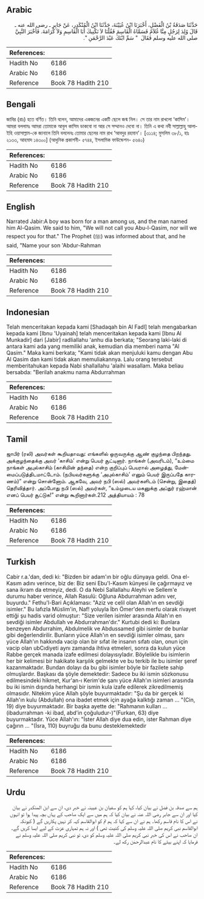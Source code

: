 ## Arabic


<div dir="rtl" lang="ar" style={{fontSize:'larger',backgroundColor:'#f8f9fa',padding:20}}>
حَدَّثَنَا صَدَقَةُ بْنُ الْفَضْلِ، أَخْبَرَنَا ابْنُ عُيَيْنَةَ، حَدَّثَنَا ابْنُ الْمُنْكَدِرِ، عَنْ جَابِرٍ ـ رضى الله عنه ـ قَالَ وُلِدَ لِرَجُلٍ مِنَّا غُلاَمٌ فَسَمَّاهُ الْقَاسِمَ فَقُلْنَا لاَ نَكْنِيكَ أَبَا الْقَاسِمِ وَلاَ كَرَامَةَ‏.‏ فَأَخْبَرَ النَّبِيَّ صلى الله عليه وسلم فَقَالَ ‏ "‏ سَمِّ ابْنَكَ عَبْدَ الرَّحْمَنِ ‏"‏‏.‏
</div>
<div style={{backgroundColor:'#f8f9fa',padding:20, marginBottom: 10}}><table> <thead> <tr> <th>References:</th> <th></th> </tr> </thead> <tbody><tr><td>Hadith No</td><td>6186</td></tr><tr><td>Arabic No</td><td>6186</td></tr><tr><td>Reference</td><td>Book 78 Hadith 210</td></tr></tbody></table></div>

## Bengali


<div dir="ltr" lang="bn" style={{fontSize:'larger',backgroundColor:'#f8f9fa',padding:20}}>
জাবির (রাঃ) হতে বর্ণিত। তিনি বলেন, আমাদের একজনের একটি ছেলে জন্ম নিল। সে তার নাম রাখলো ‘কাসিম’। আমরা বললামঃ আমরা তোমাকে আবুল কাসিম ডাকবো না আর সে সম্মানও দেবো না। তিনি এ কথা নবী সাল্লাল্লাহু আলাইহি ওয়াসাল্লাম-কে জানালে তিনি বললেনঃ তোমার ছেলের নাম রাখ ‘আবদুর রহমান’। [৩১১৪; মুসলিম ৩৮/১, হাঃ ২১৩৩, আহমাদ ১৪৩০০] (আধুনিক প্রকাশনী- ৫৭৪৪, ইসলামিক ফাউন্ডেশন- ৫৬৪০)
</div>
<div style={{backgroundColor:'#f8f9fa',padding:20, marginBottom: 10}}><table> <thead> <tr> <th>References:</th> <th></th> </tr> </thead> <tbody><tr><td>Hadith No</td><td>6186</td></tr><tr><td>Arabic No</td><td>6186</td></tr><tr><td>Reference</td><td>Book 78 Hadith 210</td></tr></tbody></table></div>

## English


<div dir="ltr" lang="en" style={{fontSize:'larger',backgroundColor:'#f8f9fa',padding:20}}>
Narrated Jabir:A boy was born for a man among us, and the man named him Al-Qasim. We said to him, "We will not call you Abu-l-Qasim, nor will we respect you for that." The Prophet (ﷺ) was informed about that, and he said, "Name your son 'Abdur-Rahman
</div>
<div style={{backgroundColor:'#f8f9fa',padding:20, marginBottom: 10}}><table> <thead> <tr> <th>References:</th> <th></th> </tr> </thead> <tbody><tr><td>Hadith No</td><td>6186</td></tr><tr><td>Arabic No</td><td>6186</td></tr><tr><td>Reference</td><td>Book 78 Hadith 210</td></tr></tbody></table></div>

## Indonesian


<div dir="ltr" lang="id" style={{fontSize:'larger',backgroundColor:'#f8f9fa',padding:20}}>
Telah menceritakan kepada kami [Shadaqah bin Al Fadl] telah mengabarkan kepada kami [Ibnu 'Uyainah] telah menceritakan kepada kami [Ibnu Al Munkadir] dari [Jabir] radliallahu 'anhu dia berkata; "Seorang laki-laki di antara kami ada yang memiliki anak, kemudian dia memberi nama "Al Qasim." Maka kami berkata; "Kami tidak akan menjuluki kamu dengan Abu Al Qasim dan kami tidak akan memuliakannya. Lalu orang tersebut memberitahukan kepada Nabi shallallahu 'alaihi wasallam. Maka beliau bersabda: "Berilah anakmu nama Abdurrahman
</div>
<div style={{backgroundColor:'#f8f9fa',padding:20, marginBottom: 10}}><table> <thead> <tr> <th>References:</th> <th></th> </tr> </thead> <tbody><tr><td>Hadith No</td><td>6186</td></tr><tr><td>Arabic No</td><td>6186</td></tr><tr><td>Reference</td><td>Book 78 Hadith 210</td></tr></tbody></table></div>

## Tamil


<div dir="ltr" lang="ta" style={{fontSize:'larger',backgroundColor:'#f8f9fa',padding:20}}>
ஜாபிர் (ரலி) அவர்கள் கூறியதாவது: எங்களில் ஒருவருக்கு ஆண் குழந்தை பிறந்தது. அக்குழந்தைக்கு அவர் ‘காசிம்’ என்று பெயர் சூட்டினார். நாங்கள் (அவரிடம்), “உம்மை நாங்கள் அபுல்காசிம் (காசிமின் தந்தை) என்ற குறிப்புப் பெயரால் அழைத்து, மேன்மைப்படுத்திடமாட்டோம். (நபியவர்களுக்கு ‘அபுல்காசிம்’ எனும் பெயர் இருப்பதே காரணம்)” என்று சொன்னோம். ஆகவே, அவர் நபி (ஸல்) அவர்களிடம் (சென்று, இதைத்) தெரிவித்தார். அப்போது நபி (ஸல்) அவர்கள், “உம்முடைய மகனுக்கு அப்துர் ரஹ்மான் எனப் பெயர் சூட்டுக!” என்று கூறினார்கள்.212 அத்தியாயம் : 78
</div>
<div style={{backgroundColor:'#f8f9fa',padding:20, marginBottom: 10}}><table> <thead> <tr> <th>References:</th> <th></th> </tr> </thead> <tbody><tr><td>Hadith No</td><td>6186</td></tr><tr><td>Arabic No</td><td>6186</td></tr><tr><td>Reference</td><td>Book 78 Hadith 210</td></tr></tbody></table></div>

## Turkish


<div dir="ltr" lang="tr" style={{fontSize:'larger',backgroundColor:'#f8f9fa',padding:20}}>
Cabir r.a.'dan, dedi ki: "Bizden bir adam'ın bir oğlu dünyaya geldi. Ona el-Kasım adını verince, biz de: Biz seni Ebu'l-Kasım künyesi ile çağırmayız ve sana ikram da etmeyiz, dedi. O da Nebi Sallallahu Aleyhi ve Sellem'e durumu haber verince, Allah Rasulü: Oğluna Abdurrahman adını ver, buyurdu." Fethu'l-Bari Açıklaması: "Aziz ve celil olan Allah'ın en sevdiği isimler." Bu lafızIa Müslim'in, Naf! yoluyla İbn Ömer'den merfu olarak rivayet ettiği şu hadis varid olmuştur: "Size verilen isimler arasında Allah'ın en sevdiği isimler Abdullah ve Abdurrahman'dır." Kurtubi dedi ki: Bunlara benzeyen Abdurrahim, Abdulmelik ve Abdussamed gibi isimler de bunlar gibi değerlendirilir. Bunların yüce Allah'ın en sevdiği isimler olması, şanı yüce Allah'ın hakkında vacip olan bir sıfat ile insanın sıfatı olan, onun için vacip olan ubCıdiyeti aynı zamanda ihtiva etmeleri, sonra da kulun yüce Rabbe gerçek manada izafe edilmesi dolayısıyladır. Böylelikle bu isimlerin her bir kelimesi bir hakikate karşılık gelmekte ve bu terkib ile bu isimler şeref kazanmaktadır. Bundan dolayı da bu gibi isimler böyle bir fazilete sahip olmuşlardır. Başkası da şöyle demektedir: Sadece bu iki ismin sözkonusu edilmesindeki hikmet, Kur'an-ı Kerim'de şanı yüce Allah'ın isimleri arasında bu iki ismin dışında herhangi bir ismin kula izafe edilerek zikredilmemiş olmasıdır. Nitekim yüce Allah şöyle buyurmaktadır: "Şu da bir gerçek ki Allah'ın kulu (Abdullah) ona ibadet etmek için ayağa kalktığı zaman ... "(Cin, 19) diye buyurmaktadır. Bir başka ayette de: "Rahmanın kulları ... (ibadurrahman -ki ibad, abd'in çoğuludur-)"(Furkan, 63) diye buyurmaktadır. Yüce Allah'ın: "İster Allah diye dua edin, ister Rahman diye çağırın ... "(İsra, 110) buyruğu da bunu desteklemektedir
</div>
<div style={{backgroundColor:'#f8f9fa',padding:20, marginBottom: 10}}><table> <thead> <tr> <th>References:</th> <th></th> </tr> </thead> <tbody><tr><td>Hadith No</td><td>6186</td></tr><tr><td>Arabic No</td><td>6186</td></tr><tr><td>Reference</td><td>Book 78 Hadith 210</td></tr></tbody></table></div>

## Urdu


<div dir="rtl" lang="ur" style={{fontSize:'larger',backgroundColor:'#f8f9fa',padding:20}}>
ہم سے صدقہ بن فضل نے بیان کیا، کہا ہم کو سفیان بن عیینہ نے خبر دی، ان سے ابن المنکدر نے بیان کیا اور ان سے جابر رضی اللہ عنہ نے بیان کیا کہ ہم میں سے ایک صاحب کے یہاں بچہ پیدا ہوا تو انہوں نے اس کا نام قاسم رکھا۔ ہم نے ان سے کہا کہ ہم تم کو ابوالقاسم کہہ کر نہیں پکاریں گے ( کیونکہ ابوالقاسم نبی کریم صلی اللہ علیہ وسلم کی کنیت تھی ) اور نہ ہم تمہاری عزت کے لیے ایسا کریں گے۔ ان صاحب نے اس کی خبر نبی کریم صلی اللہ علیہ وسلم کو دی، تو نبی کریم صلی اللہ علیہ وسلم نے فرمایا کہ اپنے بیٹے کا نام عبدالرحمٰن رکھ لے۔
</div>
<div style={{backgroundColor:'#f8f9fa',padding:20, marginBottom: 10}}><table> <thead> <tr> <th>References:</th> <th></th> </tr> </thead> <tbody><tr><td>Hadith No</td><td>6186</td></tr><tr><td>Arabic No</td><td>6186</td></tr><tr><td>Reference</td><td>Book 78 Hadith 210</td></tr></tbody></table></div>
